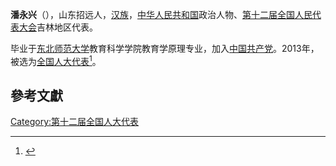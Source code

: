 '''潘永兴'''（{{bd|1960年||}}），山东招远人，[[汉族|汉族]]，[[中华人民共和国|中华人民共和国]]政治人物、[[第十二届全国人民代表大会|第十二届全国人民代表大会]]吉林地区代表。

毕业于[[东北师范大学|东北师范大学]]教育科学学院教育学原理专业，加入[[中国共产党|中国共产党]]。2013年，被选为[[全国人大代表|全国人大代表]]<ref>{{cite news|title=全国人大代表信息-潘永兴|url= http://210.82.31.1:8084/delegate/viewDelegate.action?dbid=120519|accessdate=2013-03-28|newspaper=全国人大网|archive-url=https://web.archive.org/web/20160305224455/http://www.npc.gov.cn/delegate/viewDelegate.action?dbid=120519|archive-date=2016-03-05|dead-url=yes}}</ref>。

==參考文獻==
{{reflist}}
{{中国政治人物小作品}}

[[Category:第十二届全国人大代表|Category:第十二届全国人大代表]]